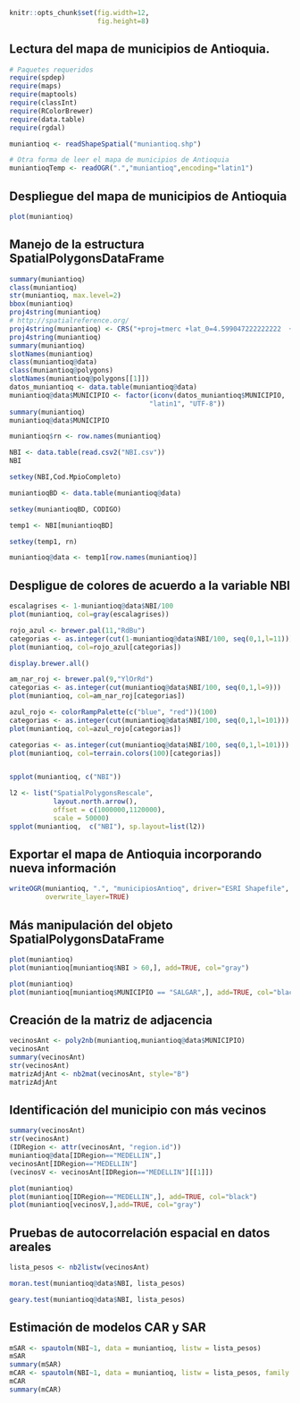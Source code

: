 ```r
knitr::opts_chunk$set(fig.width=12, 
                      fig.height=8)
```

## Lectura del mapa de municipios de Antioquia.

```r
# Paquetes requeridos
require(spdep)
require(maps)
require(maptools)
require(classInt)
require(RColorBrewer)
require(data.table)
require(rgdal)
```

```r
muniantioq <- readShapeSpatial("muniantioq.shp")

# Otra forma de leer el mapa de municipios de Antioquia
muniantioqTemp <- readOGR(".","muniantioq",encoding="latin1")
```

## Despliegue del mapa de municipios de Antioquia
```r
plot(muniantioq)
```

## Manejo de la estructura SpatialPolygonsDataFrame
```r
summary(muniantioq)
class(muniantioq)
str(muniantioq, max.level=2)
bbox(muniantioq)
proj4string(muniantioq)
# http://spatialreference.org/
proj4string(muniantioq) <- CRS("+proj=tmerc +lat_0=4.599047222222222  +lon_0=-74.08091666666667 +k=1 +x_0=1000000 +y_0=1000000 +ellps=intl +towgs84=307,304,-318,0,0,0,0 +units=m +no_defs")
proj4string(muniantioq)
summary(muniantioq)
slotNames(muniantioq)
class(muniantioq@data)
class(muniantioq@polygons)
slotNames(muniantioq@polygons[[1]])
datos_muniantioq <- data.table(muniantioq@data)
muniantioq@data$MUNICIPIO <- factor(iconv(datos_muniantioq$MUNICIPIO,
                                   "latin1", "UTF-8"))
summary(muniantioq)
muniantioq@data$MUNICIPIO

```



```r

muniantioq$rn <- row.names(muniantioq)

NBI <- data.table(read.csv2("NBI.csv"))
NBI

setkey(NBI,Cod.MpioCompleto)

muniantioqBD <- data.table(muniantioq@data)

setkey(muniantioqBD, CODIGO) 

temp1 <- NBI[muniantioqBD]

setkey(temp1, rn)

muniantioq@data <- temp1[row.names(muniantioq)]
```

## Despligue de colores de acuerdo a la variable NBI
```r
escalagrises <- 1-muniantioq@data$NBI/100
plot(muniantioq, col=gray(escalagrises))

rojo_azul <- brewer.pal(11,"RdBu")
categorias <- as.integer(cut(1-muniantioq@data$NBI/100, seq(0,1,l=11)))
plot(muniantioq, col=rojo_azul[categorias])

display.brewer.all()

am_nar_roj <- brewer.pal(9,"YlOrRd")
categorias <- as.integer(cut(muniantioq@data$NBI/100, seq(0,1,l=9)))
plot(muniantioq, col=am_nar_roj[categorias])

azul_rojo <- colorRampPalette(c("blue", "red"))(100)
categorias <- as.integer(cut(muniantioq@data$NBI/100, seq(0,1,l=101)))
plot(muniantioq, col=azul_rojo[categorias])

categorias <- as.integer(cut(muniantioq@data$NBI/100, seq(0,1,l=101)))
plot(muniantioq, col=terrain.colors(100)[categorias])


spplot(muniantioq, c("NBI"))

l2 <- list("SpatialPolygonsRescale",
           layout.north.arrow(),
           offset = c(1000000,1120000), 
           scale = 50000)
spplot(muniantioq,  c("NBI"), sp.layout=list(l2))

```

## Exportar el mapa de Antioquia incorporando nueva información
```r
writeOGR(muniantioq, ".", "municipiosAntioq", driver="ESRI Shapefile",
         overwrite_layer=TRUE)
```

## Más manipulación del objeto SpatialPolygonsDataFrame
```r
plot(muniantioq)
plot(muniantioq[muniantioq$NBI > 60,], add=TRUE, col="gray")

plot(muniantioq)
plot(muniantioq[muniantioq$MUNICIPIO == "SALGAR",], add=TRUE, col="black")

```


## Creación de la matriz de adjacencia

```r
vecinosAnt <- poly2nb(muniantioq,muniantioq@data$MUNICIPIO)
vecinosAnt
summary(vecinosAnt)
str(vecinosAnt)
matrizAdjAnt <- nb2mat(vecinosAnt, style="B")
matrizAdjAnt
```

## Identificación del municipio con más vecinos

```r
summary(vecinosAnt)
str(vecinosAnt)
(IDRegion <- attr(vecinosAnt, "region.id"))
muniantioq@data[IDRegion=="MEDELLIN",]
vecinosAnt[IDRegion=="MEDELLIN"]
(vecinosV <- vecinosAnt[IDRegion=="MEDELLIN"][[1]])

plot(muniantioq)
plot(muniantioq[IDRegion=="MEDELLIN",], add=TRUE, col="black")
plot(muniantioq[vecinosV,],add=TRUE, col="gray")
```


## Pruebas de autocorrelación espacial en datos areales

```r
lista_pesos <- nb2listw(vecinosAnt)

moran.test(muniantioq@data$NBI, lista_pesos)

geary.test(muniantioq@data$NBI, lista_pesos)
```

## Estimación de modelos CAR y SAR

```r
mSAR <- spautolm(NBI~1, data = muniantioq, listw = lista_pesos)
mSAR
summary(mSAR)
mCAR <- spautolm(NBI~1, data = muniantioq, listw = lista_pesos, family = "CAR")
mCAR
summary(mCAR)
```


